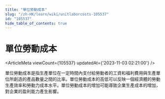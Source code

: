 ```yaml
---
title: "單位勞動成本"
slug: "/zh-HK/learn/wiki/unitlaborcosts-105537"
id: "105537"
hide_table_of_contents: true
---
```



<Breadcrumbs current="單位勞動成本" />

# 單位勞動成本

<ArticleMeta viewCount={105537} updatedAt={'2023-11-03 02:21:00'} />
<div className='border-solid border-b border-t-0 my-4 border-[var(--ifm-color-gray-300)]' />

單位勞動成本是指生產單位在一定時間內支付給勞動者的工資和福利費用與生產單位所創造的產品數量之間的比率。單位勞動成本的高低可以反映一個經濟體的勞動生產效率和勞動力成本水平。單位勞動成本的增加可能導致企業生產成本的增加，對企業的盈利能力產生影響。
